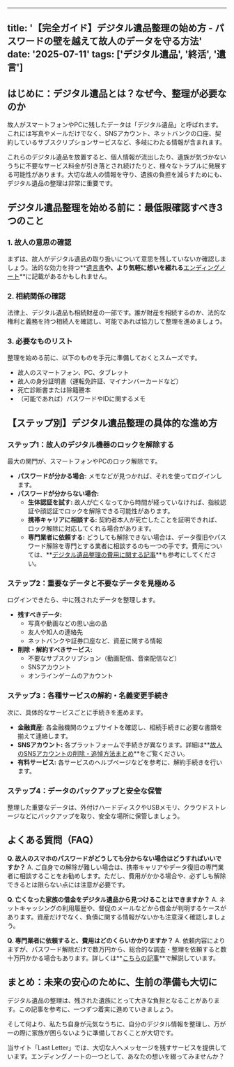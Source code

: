 
---
title: '【完全ガイド】デジタル遺品整理の始め方 - パスワードの壁を越えて故人のデータを守る方法'
date: '2025-07-11'
tags: ['デジタル遺品', '終活', '遺言']
---

## はじめに：デジタル遺品とは？なぜ今、整理が必要なのか

故人がスマートフォンやPCに残したデータは「デジタル遺品」と呼ばれます。これには写真やメールだけでなく、SNSアカウント、ネットバンクの口座、契約しているサブスクリプションサービスなど、多岐にわたる情報が含まれます。

これらのデジタル遺品を放置すると、個人情報が流出したり、遺族が気づかないうちに不要なサービス料金が引き落とされ続けたりと、様々なトラブルに発展する可能性があります。大切な故人の情報を守り、遺族の負担を減らすためにも、デジタル遺品の整理は非常に重要です。

## デジタル遺品整理を始める前に：最低限確認すべき3つのこと

### 1. 故人の意思の確認

まずは、故人がデジタル遺品の取り扱いについて意思を残していないか確認しましょう。法的な効力を持つ**[遺言書](/articles/will-and-testament-guide)**や、より気軽に想いを綴れる**[エンディングノート](/articles/ending-note-guide)**に記載があるかもしれません。

### 2. 相続関係の確認

法律上、デジタル遺品も相続財産の一部です。誰が財産を相続するのか、法的な権利と義務を持つ相続人を確認し、可能であれば協力して整理を進めましょう。

### 3. 必要なものリスト

整理を始める前に、以下のものを手元に準備しておくとスムーズです。

*   故人のスマートフォン、PC、タブレット
*   故人の身分証明書（運転免許証、マイナンバーカードなど）
*   死亡診断書または除籍謄本
*   （可能であれば）パスワードやIDに関するメモ

## 【ステップ別】デジタル遺品整理の具体的な進め方

### ステップ1：故人のデジタル機器のロックを解除する

最大の関門が、スマートフォンやPCのロック解除です。

*   **パスワードが分かる場合:** メモなどが見つかれば、それを使ってログインします。
*   **パスワードが分からない場合:**
    *   **生体認証を試す:** 故人が亡くなってから時間が経っていなければ、指紋認証や顔認証でロックを解除できる可能性があります。
    *   **携帯キャリアに相談する:** 契約者本人が死亡したことを証明できれば、ロック解除に対応してくれる場合があります。
    *   **専門業者に依頼する:** どうしても解除できない場合は、データ復旧やパスワード解除を専門とする業者に相談するのも一つの手です。費用については、**[デジタル遺品整理の費用に関する記事](/articles/digital-legacy-costs)**も参考にしてください。

### ステップ2：重要なデータと不要なデータを見極める

ログインできたら、中に残されたデータを整理します。

*   **残すべきデータ:**
    *   写真や動画などの思い出の品
    *   友人や知人の連絡先
    *   ネットバンクや証券口座など、資産に関する情報
*   **削除・解約すべきサービス:**
    *   不要なサブスクリプション（動画配信、音楽配信など）
    *   SNSアカウント
    *   オンラインゲームのアカウント

### ステップ3：各種サービスの解約・名義変更手続き

次に、具体的なサービスごとに手続きを進めます。

*   **金融資産:** 各金融機関のウェブサイトを確認し、相続手続きに必要な書類を揃えて連絡します。
*   **SNSアカウント:** 各プラットフォームで手続きが異なります。詳細は**[故人のSNSアカウントの削除・追悼方法まとめ](/articles/social-media-after-death-guide)**をご覧ください。
*   **有料サービス:** 各サービスのヘルプページなどを参考に、解約手続きを行います。

### ステップ4：データのバックアップと安全な保管

整理した重要なデータは、外付けハードディスクやUSBメモリ、クラウドストレージなどにバックアップを取り、安全な場所に保管しましょう。

## よくある質問（FAQ）

**Q. 故人のスマホのパスワードがどうしても分からない場合はどうすればいいですか？**
A. ご自身での解除が難しい場合は、携帯キャリアやデータ復旧の専門業者に相談することをお勧めします。ただし、費用がかかる場合や、必ずしも解除できるとは限らない点には注意が必要です。

**Q. 亡くなった家族の借金をデジタル遺品から見つけることはできますか？**
A. ネットキャッシングの利用履歴や、督促のメールなどから借金が判明するケースがあります。資産だけでなく、負債に関する情報がないかも注意深く確認しましょう。

**Q. 専門業者に依頼すると、費用はどのくらいかかりますか？**
A. 依頼内容によりますが、パスワード解除だけで数万円から、総合的な調査・整理を依頼すると数十万円かかる場合もあります。詳しくは**[こちらの記事](/articles/digital-legacy-costs)**で解説しています。

## まとめ：未来の安心のために、生前の準備も大切に

デジタル遺品の整理は、残された遺族にとって大きな負担となることがあります。この記事を参考に、一つずつ着実に進めていきましょう。

そして何より、私たち自身が元気なうちに、自分のデジタル情報を整理し、万が一の際に家族が困らないように準備しておくことが大切です。

当サイト「Last Letter」では、大切な人へメッセージを残すサービスを提供しています。エンディングノートの一つとして、あなたの想いを綴ってみませんか？

